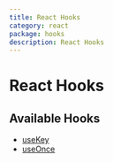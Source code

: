 ```yaml
---
title: React Hooks
category: react
package: hooks
description: React Hooks
---
```


# React Hooks

## Available Hooks

- [useKey](/react/hooks/use-key)
- [useOnce](/react/hooks/use-once)
